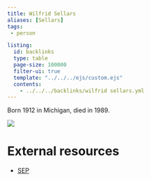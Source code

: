 ```yaml
---
title: Wilfrid Sellars
aliases: [Sellars]
tags: 
 - person

listing:
  id: backlinks
  type: table
  page-size: 100000
  filter-ui: true
  template: "../../../ejs/custom.ejs"
  contents:
    - ../../../backlinks/wilfrid sellars.yml
---
```



Born 1912 in Michigan, died in 1989.

![](/images/headshots/sellars-w.jpeg)

# External resources
- [SEP](https://plato.stanford.edu/entries/sellars/)